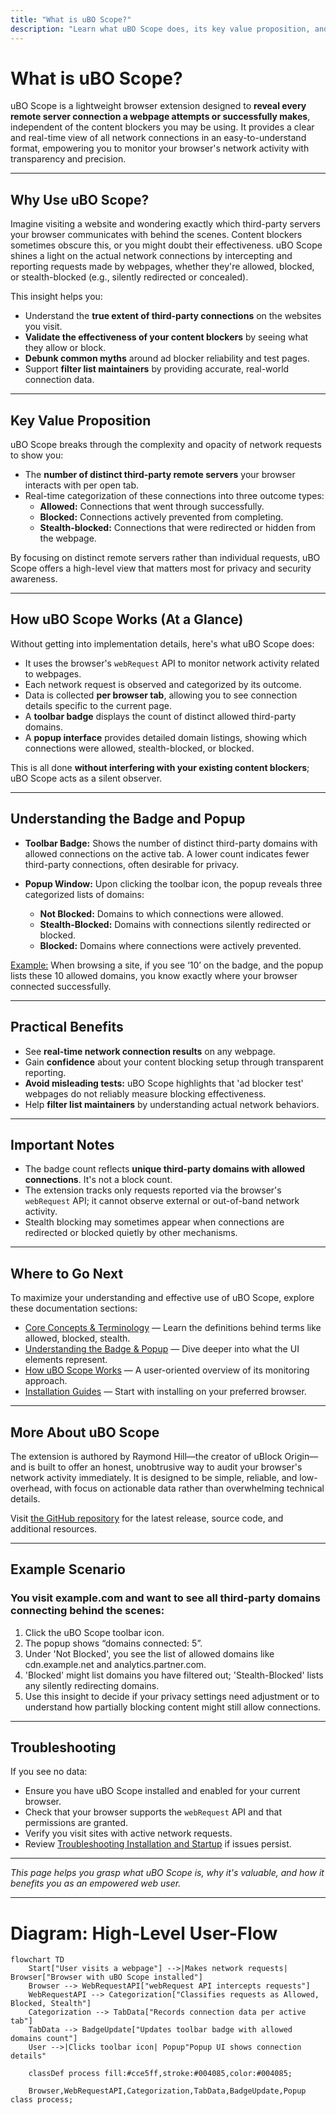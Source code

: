 ```yaml
---
title: "What is uBO Scope?"
description: "Learn what uBO Scope does, its key value proposition, and how it empowers users to observe the actual network connections made by websites in real-time—independent of any content-blocker you might be using."
---
```


# What is uBO Scope?

uBO Scope is a lightweight browser extension designed to **reveal every remote server connection a webpage attempts or successfully makes**, independent of the content blockers you may be using. It provides a clear and real-time view of all network connections in an easy-to-understand format, empowering you to monitor your browser's network activity with transparency and precision.

---

## Why Use uBO Scope?

Imagine visiting a website and wondering exactly which third-party servers your browser communicates with behind the scenes. Content blockers sometimes obscure this, or you might doubt their effectiveness. uBO Scope shines a light on the actual network connections by intercepting and reporting requests made by webpages, whether they're allowed, blocked, or stealth-blocked (e.g., silently redirected or concealed).

This insight helps you:

- Understand the **true extent of third-party connections** on the websites you visit.
- **Validate the effectiveness of your content blockers** by seeing what they allow or block.
- **Debunk common myths** around ad blocker reliability and test pages.
- Support **filter list maintainers** by providing accurate, real-world connection data.

---

## Key Value Proposition

uBO Scope breaks through the complexity and opacity of network requests to show you:

- The **number of distinct third-party remote servers** your browser interacts with per open tab.
- Real-time categorization of these connections into three outcome types:
  - **Allowed:** Connections that went through successfully.
  - **Blocked:** Connections actively prevented from completing.
  - **Stealth-blocked:** Connections that were redirected or hidden from the webpage.

By focusing on distinct remote servers rather than individual requests,
uBO Scope offers a high-level view that matters most for privacy and security awareness.

---

## How uBO Scope Works (At a Glance)

Without getting into implementation details, here's what uBO Scope does:

- It uses the browser's `webRequest` API to monitor network activity related to webpages.
- Each network request is observed and categorized by its outcome.
- Data is collected **per browser tab**, allowing you to see connection details specific to the current page.
- A **toolbar badge** displays the count of distinct allowed third-party domains.
- A **popup interface** provides detailed domain listings, showing which connections were allowed, stealth-blocked, or blocked.

This is all done **without interfering with your existing content blockers**; uBO Scope acts as a silent observer.

---

## Understanding the Badge and Popup

- **Toolbar Badge:** Shows the number of distinct third-party domains with allowed connections on the active tab. A lower count indicates fewer third-party connections, often desirable for privacy.

- **Popup Window:** Upon clicking the toolbar icon, the popup reveals three categorized lists of domains:
  - **Not Blocked:** Domains to which connections were allowed.
  - **Stealth-Blocked:** Domains with connections silently redirected or blocked.
  - **Blocked:** Domains where connections were actively prevented.

<u>Example:</u> When browsing a site, if you see ‘10’ on the badge, and the popup lists these 10 allowed domains, you know exactly where your browser connected successfully.

---

## Practical Benefits

- See **real-time network connection results** on any webpage.
- Gain **confidence** about your content blocking setup through transparent reporting.
- **Avoid misleading tests:** uBO Scope highlights that 'ad blocker test' webpages do not reliably measure blocking effectiveness.
- Help **filter list maintainers** by understanding actual network behaviors.

---

## Important Notes

- The badge count reflects **unique third-party domains with allowed connections**. It's not a block count.
- The extension tracks only requests reported via the browser's `webRequest` API; it cannot observe external or out-of-band network activity.
- Stealth blocking may sometimes appear when connections are redirected or blocked quietly by other mechanisms.

---

## Where to Go Next

To maximize your understanding and effective use of uBO Scope, explore these documentation sections:

- [Core Concepts & Terminology](../introduction-and-core-concepts/core-concepts-terminology) — Learn the definitions behind terms like allowed, blocked, stealth.
- [Understanding the Badge & Popup](../../getting-started/using-ubo-scope/interpreting-badge-popup) — Dive deeper into what the UI elements represent.
- [How uBO Scope Works](../product-architecture-and-workflows/how-ubo-scope-works) — A user-oriented overview of its monitoring approach.
- [Installation Guides](../../getting-started/installation-setup/) — Start with installing on your preferred browser.

---

## More About uBO Scope

The extension is authored by Raymond Hill—the creator of uBlock Origin—and is built to offer an honest, unobtrusive way to audit your browser's network activity immediately. It is designed to be simple, reliable, and low-overhead, with focus on actionable data rather than overwhelming technical details.

Visit [the GitHub repository](https://github.com/gorhill/uBO-Scope) for the latest release, source code, and additional resources.

---

## Example Scenario

### You visit example.com and want to see all third-party domains connecting behind the scenes:

1. Click the uBO Scope toolbar icon.
2. The popup shows “domains connected: 5”.
3. Under 'Not Blocked', you see the list of allowed domains like cdn.example.net and analytics.partner.com.
4. 'Blocked' might list domains you have filtered out; 'Stealth-Blocked' lists any silently redirecting domains.
5. Use this insight to decide if your privacy settings need adjustment or to understand how partially blocking content might still allow connections.

---

## Troubleshooting

If you see no data:

- Ensure you have uBO Scope installed and enabled for your current browser.
- Check that your browser supports the `webRequest` API and that permissions are granted.
- Verify you visit sites with active network requests.
- Review [Troubleshooting Installation and Startup](../../getting-started/troubleshooting-support/common-issues) if issues persist.


---

_This page helps you grasp what uBO Scope is, why it's valuable, and how it benefits you as an empowered web user._


---

# Diagram: High-Level User-Flow

```mermaid
flowchart TD
    Start["User visits a webpage"] -->|Makes network requests| Browser["Browser with uBO Scope installed"]
    Browser --> WebRequestAPI["webRequest API intercepts requests"]
    WebRequestAPI --> Categorization["Classifies requests as Allowed, Blocked, Stealth"]
    Categorization --> TabData["Records connection data per active tab"]
    TabData --> BadgeUpdate["Updates toolbar badge with allowed domains count"]
    User -->|Clicks toolbar icon| Popup"Popup UI shows connection details"

    classDef process fill:#cce5ff,stroke:#004085,color:#004085;

    Browser,WebRequestAPI,Categorization,TabData,BadgeUpdate,Popup class process;
```


